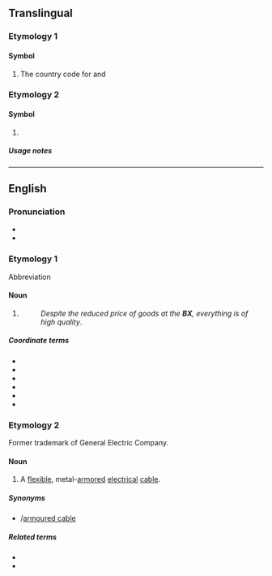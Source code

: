 {{also|Bx}}
==Translingual==

===Etymology 1===

====Symbol====
{{mul-symbol}}

# The {{w|lang=en|World Meteorological Organization}} country code for {{l|en|Belgium}} and {{l|en|Luxembourg}}

===Etymology 2===

====Symbol====
{{mul-symbol}}

# {{ISO 3166|1|2|inr=1|Benelux Office for Intellectual Property}}

=====Usage notes=====
{{ISO 3166/inr|the {{w|World Intellectual Property Organization}}|the {{w|WIPO ST.3}} standard}}

----

==English==
{{wikipedia|lang=en}}

===Pronunciation===
* {{IPA|en|/biːˈɛks/}}
* {{rhymes|en|ɛks|s=2}}

===Etymology 1===
Abbreviation

====Noun====
{{en-noun|es}}

# {{lb|en|US|military}} {{initialism of|en|base exchange}} {{ngd|The U.S. [[Air Force]]'s {{w|lang=en|Base Exchange}}}}
#: ''Despite the reduced price of goods at the '''BX''', everything is of high quality''.

=====Coordinate terms=====
{{sense|base exchange}}
{{top3}}
* {{l|en|PX}}
* {{l|en|NEX}}
* {{l|en|MCX}}
* {{l|en|CGX}}
* {{l|en|commissary}}
* {{l|en|shopette}}
{{bottom}}

===Etymology 2===
Former trademark of General Electric Company.

====Noun====
{{en-noun|?}}

# A [[flexible]], metal-[[armored]] [[electrical]] [[cable]].

=====Synonyms=====
* {{l|en|armored cable}}/[[armoured cable]]

=====Related terms=====
* {{l|en|electrical cable}}
* {{l|en|power cable}}